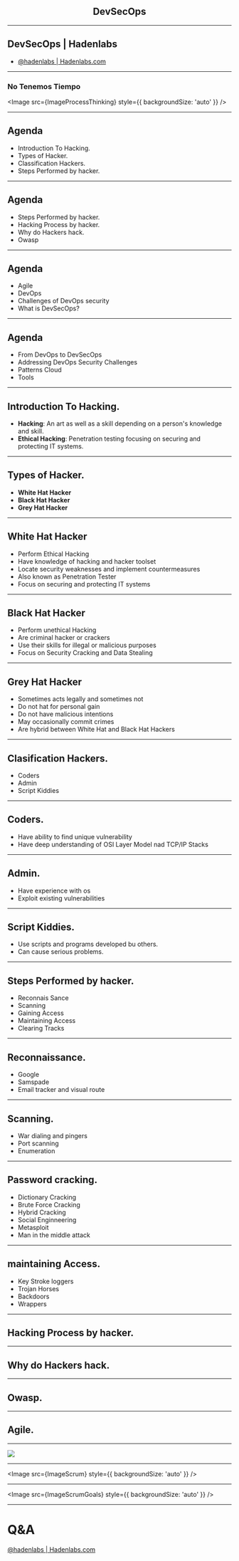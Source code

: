 






<BackgroundLayout bg="#3880FF" alignItems="center">

<div style="text-align: center">

## DevSecOps

</div>

</BackgroundLayout>

---

## DevSecOps | Hadenlabs

- [@hadenlabs | Hadenlabs.com](https://github.com/hadenlabs)

---

<FlexLayout direction="column" justify="space-evenly">

### No Tenemos Tiempo

<Appear>

<Image src={ImageProcessThinking} style={{ backgroundSize: 'auto' }} />

</Appear>

</FlexLayout>

---

<FlexLayout direction="column" justify="space-evenly">

## Agenda

- Introduction To Hacking.
- Types of Hacker.
- Classification Hackers.
- Steps Performed by hacker.

</FlexLayout>

---

<FlexLayout direction="column" justify="space-evenly">

## Agenda

- Steps Performed by hacker.
- Hacking Process by hacker.
- Why do Hackers hack.
- Owasp

</FlexLayout>

---

<FlexLayout direction="column" justify="space-evenly">

## Agenda

- Agile
- DevOps
- Challenges of DevOps security
- What is DevSecOps?

</FlexLayout>

---

<FlexLayout direction="column" justify="space-evenly">

## Agenda

- From DevOps to DevSecOps
- Addressing DevOps Security Challenges
- Patterns Cloud
- Tools

</FlexLayout>

---

<FlexLayout alignItems="left">

## Introduction To Hacking.

- **Hacking**: An art as well as a skill depending on a person's knowledge and skill.
- **Ethical Hacking**: Penetration testing focusing on securing and protecting IT systems.

</FlexLayout>

---

<FlexLayout alignitems="center">

## Types of Hacker.

- **White Hat Hacker**
- **Black Hat Hacker**
- **Grey Hat Hacker**

</FlexLayout>

---

<FlexLayout>

## White Hat Hacker

- Perform Ethical Hacking
- Have knowledge of hacking and hacker toolset
- Locate security weaknesses and implement countermeasures
- Also known as Penetration Tester
- Focus on securing and protecting IT systems

</FlexLayout>

---

<FlexLayout>

## Black Hat Hacker

- Perform unethical Hacking
- Are criminal hacker or crackers
- Use their skills for illegal or malicious purposes
- Focus on Security Cracking and Data Stealing

</FlexLayout>

---

<FlexLayout>

## Grey Hat Hacker

- Sometimes acts legally and sometimes not
- Do not hat for personal gain
- Do not have malicious intentions
- May occasionally commit crimes
- Are hybrid between White Hat and Black Hat Hackers

</FlexLayout>

---

<FlexLayout>

## Clasification Hackers.

- Coders
- Admin
- Script Kiddies

</FlexLayout>

---

<FlexLayout>

## Coders.

- Have ability to find unique vulnerability
- Have deep understanding of OSI Layer Model nad TCP/IP Stacks

</FlexLayout>

---

<FlexLayout>

## Admin.

- Have experience with os
- Exploit existing vulnerabilities

</FlexLayout>

---

<FlexLayout>

## Script Kiddies.

- Use scripts and programs developed bu others.
- Can cause serious problems.

</FlexLayout>

---

<FlexLayout>

## Steps Performed by hacker.

- Reconnais Sance
- Scanning
- Gaining Access
- Maintaining Access
- Clearing Tracks

</FlexLayout>

---

<FlexLayout>

## Reconnaissance.

- Google
- Samspade
- Email tracker and visual route

</FlexLayout>

---

<FlexLayout>

## Scanning.

- War dialing and pingers
- Port scanning
- Enumeration

</FlexLayout>

---

<FlexLayout>

## Password cracking.

- Dictionary Cracking
- Brute Force Cracking
- Hybrid Cracking
- Social Enginneering
- Metasploit
- Man in the middle attack

</FlexLayout>

---

<FlexLayout>

## maintaining Access.

- Key Stroke loggers
- Trojan Horses
- Backdoors
- Wrappers

</FlexLayout>

---

<FlexLayout>

## Hacking Process by hacker.

</FlexLayout>

---

<FlexLayout>

## Why do Hackers hack.

</FlexLayout>

---

<FlexLayout>

## Owasp.

</FlexLayout>

---

<FlexLayout>

## Agile.

</FlexLayout>

---

<FlexLayout>

<Image src={ImageScrumFiveMinutes} />

</FlexLayout>

---

<FlexLayout>

<Image
  src={ImageScrum}
  style={{ backgroundSize: 'auto' }} />

</FlexLayout>

---

<FlexLayout>

<Image
  src={ImageScrumGoals}
  style={{ backgroundSize: 'auto' }} />

</FlexLayout>

---

<FlexLayout>

# Q&amp;A

[@hadenlabs | Hadenlabs.com](https://github.com/hadenlabs)

</FlexLayout>
